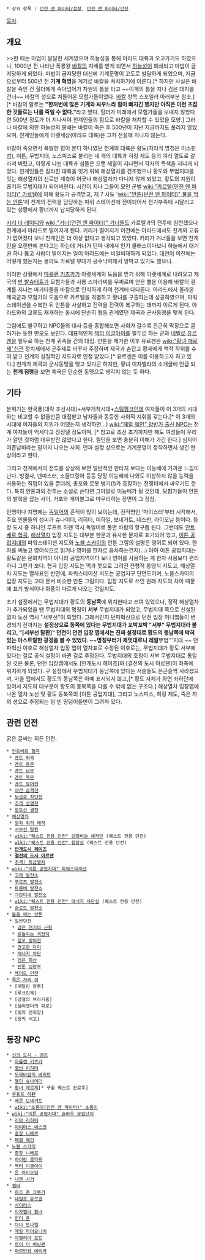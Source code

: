  * 상위 항목 : [[던전 앤 파이터/설정]], [[던전 앤 파이터/던전]]

[[목차]]
== 개요 ==
>>한 때는 마법이 발달한 세계였으며 하늘성을 통해 아라드 대륙과 오고가기도 하였으나, 1000년 전 나타난 폭룡왕 [[바칼]]의 지배를 받게 되면서 [[하늘성]]이 폐쇄되고 마법이 금지당하게 되었다. 마법이 금지당한 대신에 기계문명이 고도로 발달하게 되었으며, 지금으로부터 500년 전 '''기계 혁명'''을 계기로 바칼을 처치하기에 이른다.[* 하지만 사실은 바칼을 죽인 건 힐더에게 속아넘어가 차원의 틈을 타고 ~~이계의 틈을 지나 검은 대지를 건너~~ 바칼의 성으로 쳐들어온 모험가들이었다. [[바칼]] 항목 스포일러 아래부분 참조.][* 바칼의 말로는 '''"한꺼번에 많은 기계와 싸우느라 힘이 빠지긴 했지만 아직은 이런 조잡한 것들로는 나를 죽일 수 없다."'''라고 했다. 힐더가 미래에서 모험가들을 보내지 않았다면 500년 정도가 더 지나서야 천계인들의 힘으로 바칼을 처치할 수 있었을 모양.] 그러나 바칼에 의한 하늘성의 봉쇄는 바칼이 죽은 후 500년이 지난 지금까지도 풀리지 않았으며, 천계인들에게 아랫세상(아라드 대륙)은 그저 전설에 지나지 않는다.

바칼이 죽으면서 폭발한 힘이 본디 하나였던 천계의 대륙은 황도(지리적 명칭은 이스핀 섬), 이튼, 무법지대, 노스피스로 불리는 네 개의 대륙과 히링 제도 등의 여러 열도로 갈라져 버렸고, 이렇게 나뉜 대륙과 섬들은 오랜 세월이 지나면서 각자의 특색을 지니게 되었다. 천계인들은 갈라진 대륙을 잇기 위해 해상열차를 건조했으나 황도와 무법지대를 잇는 해상열차의 선로만 계측이 어긋나 해상열차가 다니지 않게 되었고, 황도의 지원이 끊기자 무법지대가 되어버린다. 시간이 지나 그들이 모인 군벌 [[wiki:"카르텔(던전 앤 파이터)" 카르텔]]에 의해 황도가 공격받고, 제 7 사도 '[[wiki:"안톤(던전 앤 파이터)" 불을 먹는 안톤]]'이 천계의 전력을 담당하는 파워 스테이션에 전이되어서 전기부족에 시달리고 있는 상황에서 황녀까지 납치당하게 된다.

[[키리 더 레이디]]와 [[wiki:"거너(던전 앤 파이터)" 거너]]들도 카르텔과의 전투에 참전했으나 천계에서 아라드로 떨어지게 된다. 키리가 떨어지기 이전에는 아라드에서도 천계와 교류가 없어졌다 보니 천계인은 더 이상 없다고 생각되고 있었다. 키리가 거너들을 보면 천계인을 오랜만에 본다고는 하는데 거너가 던파 내에서 인기 클래스이다보니 하늘에서 대기권 하나 뚫고 사람이 떨어지는 일이 아라드에는 비일비재하게 되었다. [[대전이]] 이전에는 어떻게 했는지는 몰라도 카르텔 부대가 공수낙하해서 알박고 있기도 했으니.

이러한 상황에서 [[마를렌 키츠카]]가 아랫세계의 도움을 받기 위해 아랫세계로 내려오고 제국의 [[반 발슈테트]]가 모험가들과 사룡 스파라찌를 무찌르며 얻은 뿔을 이용해 바칼의 결계를 지나는 마가타들을 바칼으로 인식하게 하여 천계에 다다른다. 아라드에서 올라온 제국군과 모험가의 도움으로 카르텔을 격멸하고 황녀를 구출하는데 성공하였으며, 파워스테이션을 수복한 뒤 안톤을 사살하고 전력을 전력이 복구하는 데까지 이르게 된다. 아라드와의 교류도 재개하는 동시에 단순히 협동 관계였던 제국과 군사동맹을 맺게 된다.

그럼에도 불구하고 NPC들의 대사 등을 종합해보면 사회가 갈수록 은근히 막장으로 굴러가는 듯한 면모도 보인다. 대표적인게 [[잭터 이글아이]]를 필두로 하는 군과 [[네빌로 유르겐]]을 필두로 하는 천계 귀족들 간의 대립. 안톤을 제거한 이후 유르겐은 [[wiki:"황녀 에르제"신관]] 정치제에서 군주제로 바꾸자 주장하며 제국과 손잡고 황제에게 백작 작위를 수여 받고 천계의 실질적인 지도자로 인정 받았다.[* 유르겐은 이를 이용하고자 하고 있다.] 천계가 제국과 군사동맹을 맺고 있다곤 하지만, 황녀 이자벨라의 소개글에 언급 되는 '''천계 점령'''을 보면 제국은 단순한 동맹으로 생각지 않는 듯 하다.

== 기타 ==
분위기는 한국풍(대략 조선시대)+서부개척시대+[[스팀펑크]]인데 여자들이 이 3개의 시대와는 비교할 수 없을만큼 대접받고 남자들과 동등한 사회적 지휘를 갖는다.[* 이 3개의 시대에 여자들의 지위가 어땠는지 생각하면...] [[wiki:"페럴 웨인" 양반가 출신 NPC]]는 천계 여자들이 억세다고 징징댈 정도이며, [* 참고로 조선 초기까지만 해도 여성들이 우리가 알던 것처럼 대우받진 않았다고 한다. 젤딘을 보면 충분히 이해가 가긴 한다.] 심지어 여존남비라는 말까지 나오는 사회. 던파 설정 상으로는 기계문명이 정착하면서 생긴 현상이라고 한다.

그리고 천계에서의 전투를 상상해 보면 일반적인 판타지 보다는 이능배에 가까운 느낌이 난다. 빙결사, 넨마스터, 소울브링어 등등 당장 이능배에 나와도 이상하지 않을 능력을 사용하는 직업이 있을 뿐더러, 총포와 로봇 병기(!)가 등장하는 전쟁터에서 싸우기도 한다. 특히 안톤과의 전투는 소설로 쓴다면 그야말로 이능배가 될 것인데, 모험가들이 안톤의 발목을 잡는 사이, 거포와 게이볼그로 마무리하는 장면이 그 정점.

인명이나 지명에는 [[독일어]]의 흔적이 많이 보이는데, 전직명인 '마이스터'부터 시작해서, 주요 인물들의 성씨가 슈나이더, 리히터, 미하일, 보네거트, 네스만, 라이오닐 등이다. 등장 도시 중 하나인 루프트 하펜 역시 독일어로 풀면 바람의 항구쯤 된다. 그런데도 [[안트베르 협곡]], [[해상열차]] 입장 지도는 대부분 한문과 유사한 문자로 표기되어 있고, [[이튼 공업지대]]의 파워스테이션 지도와 [[노블 스카이]]의 안톤 그림의 설명은 영어로 되어 있다. 한자를 써놓고 영어식으로 읽거나 영어를 한자로 음차하는건지(...) 아마 이튼 공업지대는 황도같은 문화지역이 아니라 공업지역이다 보니 영어를 사용하는 게 한자 사용보다 편리하니 그런가 보다. 협곡 입장 지도는 먹과 붓으로 그려진 전형적 동양식 지도고, 해상열차 지도는 열차표인 반면에, 파워스테이션 지도는 공업지구 단면도이며, 노블스카이의 입장 지도는 고대 문서 비슷한 안톤 그림이다. 입장 지도로 쓰인 원래 지도의 차이 때문에 표기 방식이나 화풍이 다르게 나오는 것일지도.

초기 설정에서는 무법지대가 황도의 '''동남쪽'''에 위치한다고 쓰여 있었으나, 정작 해상열차가 추가되었을 땐 무법지대의 명칭이 '''서부''' 무법지대가 되었고, 무법지대 쪽으로 신설된 열차 노선 역시 "서부선"이 되었다. 그래서인지 던파혁신으로 던전 입장 미니맵들이 변경되기 전까지는 '''설정상으로 동쪽에 있다는 무법지대가 꼬박꼬박 "서부" 무법지대라 불리고, "[서부선 탈환]" 던전이 던전 입장 맵에서는 진짜 설정대로 황도의 동남쪽에 박혀 있는 아스트랄한 광경을 볼 수 있었다. ~~명칭부터가 제멋대로니 레알 '''무법'''지대.~~ 던파혁신 이후로 해상열차 입장 맵이 열차표로 수정된 이후로는, 무법지대가 황도 서부에 있다는 걸로 공식 설정이 바뀐 걸로 추정된다. 무법지대의 호칭이 서부 무법지대로 통일된 것은 물론, 던전 입장맵에서도 [안개도시 헤이즈]와 [결전의 도시 아르덴]이 좌측에 위치하게 되었다. 구 설정에서 무법지대가 동남쪽에 있다는 서술들도 은근슬쩍 사라졌으며, 마을 맵에서도 황도의 동남쪽은 아예 표시되지 않고,[* 황도 자체가 화면 좌하단에 있어서 지도의 대부분이 황도의 동북쪽을 다룰 수 밖에 없는 구조다.] 해상열차 입장맵에 나온 열차 노선 및 황도 동북쪽의 [이튼 공업지대], 그리고 노스피스, 히링 제도, 죽은 자의 성으로 추정되는 텅 빈 땅덩이들만이 그려져 있다.

== 관련 던전 ==
굵은 글씨는 히든 던전.
 * [[안트베르 협곡]]
  * [[겐트 외곽]]
  * [[겐트 동문]]
  * [[겐트 남문]]
  * [[겐트 북문]]
  * [[겐트 방어전]]
  * [[야간 습격전]]
  * [[보급로 차단전]]
  * [[추격 섬멸전]]
  * [[할트산 결전]]
 * [[해상열차]]
  * [[열차 위의 해적]] 
  * [[서부선 탈환]] 
  * [[wiki:"퀘스트 전용 던전" 강철비늘 해적단]] (퀘스트 전용 던전)
  * [[wiki:"퀘스트 전용 던전" 함장실]] (퀘스트 전용 던전)
  * '''[[안개도시 헤이즈]]''' 
  * '''[[결전의 도시 아르덴]]''' 
  * [[추격! 특급열차]]
 * [[wiki:"이튼 공업지대" 파워스테이션]]
  * [[코레 발전소]]
  * [[푸르츠 발전소]]
  * [[트롬베 발전소]]
  * [[그란디네 발전소]]
  * [[wiki:"퀘스트 전용 던전" 에너지 차단실]] (퀘스트 전용 던전)
  * [[슬로트 발전소]]
 * [[불을 먹는 안톤]]
  * 일반던전
   * [[검은 연기의 근원]]
   * [[흔들리는 격전지]]
   * [[함포 방어전]]
   * [[견고한 다리]]
   * [[에너지 차단]]
   * [[검은 화산]]
   * [[안톤 심장부]]
  * [[안톤 레이드|레이드 던전]]
 * [[죽은 자의 성]]
  * [매달린 망루]
  * [루크린제]
  * [강철의 브라키움]
  * [샐러맨더의 화로]
  * [빛의 연회장]
  * [왕의 서고]

== 등장 NPC ==
 * [[신의 도시 - 겐트]]
  * [[마를렌 키츠카]]
  * [[멜빈 리히터]]
  * [[모래바람의 베릭트]]
  * [[젤딘 슈나이더]]
  * [[황녀 에르제]][* 구출 퀘스트 완료후]
 * [[루프트 하펜]]
  * [[베른 보네거트]]
  * [[wiki:"초롱이(던전 앤 파이터)" 초롱이]]
 * [[wiki:"이튼 공업지대" 슬라우 공업단지]]
  * [[리아 리히터]]
  * [[마티어스 네스만]]
  * [[중장 니베르]]
  * [[페럴 웨인]]
 * [[노블 스카이]]
  * [[중장 니베르]]
  * [[하이람 클라프]]
  * [[잭터 이글아이]]
  * [[운 라이오닐]]
  * [[나엔 시거]]
 * [[젤바]]
  * [[하츠 폰 크루거]]
  * [[네빌로 유르겐]]
  * [[사이러스]]
  * [[이자벨라(던전 앤 파이터)|이자벨라 황녀]]
  * [[헌터 폰]]
  * [[다나 도나텔]]
  * [[메릴 파이오니어]]
  * [[아젤리아 로트]]
  * [[로이 더 버닝펜]]
  * [[에리카(던전 앤 파이터)|파란만장 에리카]]
